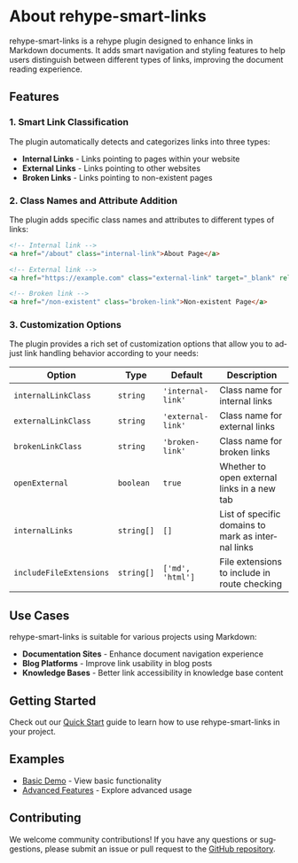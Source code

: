 
<Layout title="About the Plugin" description="Learn about the features and design philosophy of rehype-smart-links" activeTab="about" lang="en">

# About rehype-smart-links

rehype-smart-links is a rehype plugin designed to enhance links in Markdown documents. It adds smart navigation and styling features to help users distinguish between different types of links, improving the document reading experience.

## Features

### 1. Smart Link Classification

The plugin automatically detects and categorizes links into three types:

- **Internal Links** - Links pointing to pages within your website
- **External Links** - Links pointing to other websites
- **Broken Links** - Links pointing to non-existent pages

### 2. Class Names and Attribute Addition

The plugin adds specific class names and attributes to different types of links:

```html
<!-- Internal link -->
<a href="/about" class="internal-link">About Page</a>

<!-- External link -->
<a href="https://example.com" class="external-link" target="_blank" rel="noopener noreferrer">Example Website</a>

<!-- Broken link -->
<a href="/non-existent" class="broken-link">Non-existent Page</a>
```

### 3. Customization Options

The plugin provides a rich set of customization options that allow you to adjust link handling behavior according to your needs:

| Option | Type | Default | Description |
|--------|------|---------|-------------|
| `internalLinkClass` | `string` | `'internal-link'` | Class name for internal links |
| `externalLinkClass` | `string` | `'external-link'` | Class name for external links |
| `brokenLinkClass` | `string` | `'broken-link'` | Class name for broken links |
| `openExternal` | `boolean` | `true` | Whether to open external links in a new tab |
| `internalLinks` | `string[]` | `[]` | List of specific domains to mark as internal links |
| `includeFileExtensions` | `string[]` | `['md', 'html']` | File extensions to include in route checking |

## Use Cases

rehype-smart-links is suitable for various projects using Markdown:

- **Documentation Sites** - Enhance document navigation experience
- **Blog Platforms** - Improve link usability in blog posts
- **Knowledge Bases** - Better link accessibility in knowledge base content

## Getting Started

Check out our [Quick Start](/en/quick-start) guide to learn how to use rehype-smart-links in your project.

## Examples

- [Basic Demo](/en/demo/basic) - View basic functionality
- [Advanced Features](/en/demo/advanced) - Explore advanced usage

## Contributing

We welcome community contributions! If you have any questions or suggestions, please submit an issue or pull request to the [GitHub repository](https://github.com/EveSunMaple/rehype-smart-links).

<PageNavigation currentPath="/en/about" lang="en" />

</Layout> 